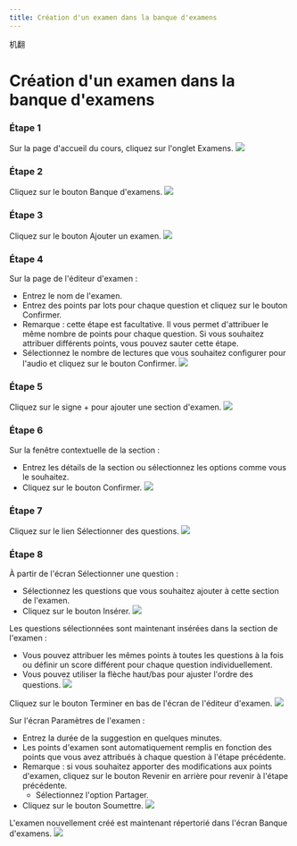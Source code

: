 ```yaml
--- 
title: Création d'un examen dans la banque d'examens
--- 
```



机翻
# Création d'un examen dans la banque d'examens 
 
 ### Étape 1 
 Sur la page d'accueil du cours, cliquez sur l'onglet Examens. 
 ![]( /Img/ulearning/teacher/exam01.png) 

 ### Étape 2 
 Cliquez sur le bouton Banque d'examens. 
 ![]( /Img/ulearning/teacher/exam02.png) 
 
 ### Étape 3 
 Cliquez sur le bouton Ajouter un examen. 
 ![]( /Img/ulearning/teacher/exam03.png) 
 
 ### Étape 4 
 Sur la page de l'éditeur d'examen : 
 - Entrez le nom de l'examen. 
 - Entrez des points par lots pour chaque question et cliquez sur le bouton Confirmer. 
 - Remarque : cette étape est facultative. Il vous permet d'attribuer le même nombre de points pour chaque question. Si vous souhaitez attribuer différents points, vous pouvez sauter cette étape. 
 - Sélectionnez le nombre de lectures que vous souhaitez configurer pour l'audio et cliquez sur le bouton Confirmer. 
 ![]( /Img/ulearning/teacher/exam04.png) 
 
 ### Étape 5 
 Cliquez sur le signe + pour ajouter une section d'examen. 
 ![]( /Img/ulearning/teacher/exam05.png) 
 
 ### Étape 6 
 Sur la fenêtre contextuelle de la section : 
 - Entrez les détails de la section ou sélectionnez les options comme vous le souhaitez. 
 - Cliquez sur le bouton Confirmer. 
 ![]( /Img/ulearning/teacher/exam06.png) 
 
 ### Étape 7 
 Cliquez sur le lien Sélectionner des questions. 
 ![]( /Img/ulearning/teacher/exam07.png) 
 
 ### Étape 8 
 À partir de l'écran Sélectionner une question : 
 - Sélectionnez les questions que vous souhaitez ajouter à cette section de l'examen. 
 - Cliquez sur le bouton Insérer. 
 ![]( /Img/ulearning/teacher/exam08.png) 
 
 Les questions sélectionnées sont maintenant insérées dans la section de l'examen : 
 - Vous pouvez attribuer les mêmes points à toutes les questions à la fois ou définir un score différent pour chaque question individuellement. 
 - Vous pouvez utiliser la flèche haut/bas pour ajuster l'ordre des questions. 
 ![]( /Img/ulearning/teacher/exam09.png) 
 
 Cliquez sur le bouton Terminer en bas de l'écran de l'éditeur d'examen. 
 ![]( /Img/ulearning/teacher/exam10.png) 
 
 Sur l'écran Paramètres de l'examen : 
 - Entrez la durée de la suggestion en quelques minutes. 
 - Les points d'examen sont automatiquement remplis en fonction des points que vous avez attribués à chaque question à l'étape précédente. 
 - Remarque : si vous souhaitez apporter des modifications aux points d'examen, cliquez sur le bouton Revenir en arrière pour revenir à l'étape précédente. 
     - Sélectionnez l'option Partager. 
 - Cliquez sur le bouton Soumettre. 
 ![]( /Img/ulearning/teacher/exam11.png) 
 
 L'examen nouvellement créé est maintenant répertorié dans l'écran Banque d'examens. 
 ![]( /Img/ulearning/teacher/exam12.png)
